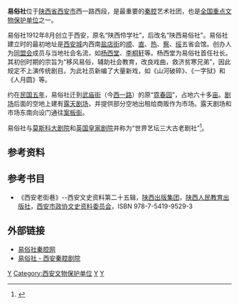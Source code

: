 {{文物保护单位
| 级别 = 全国
| 图片 = [[File:YisuQing.jpg|180px]]
| 名称 = 易俗社剧场
| 编号 = 6-1066
| 分类 = 近现代重要史迹及代表性建筑
| 时代 = [[中華民國|民国]]时期
| 所在 = [[陕西省|陕西省]][[西安市|西安市]]
| 登录 = 2006年
| Cat = 陕西全国重点文物保护单位
}}
'''易俗社'''位于[[陕西省|陕西省]][[西安市|西安市]]西一路西段，是最重要的[[秦腔|秦腔]]艺术社团，也是[[全国重点文物保护单位|全国重点文物保护单位]]之一。

易俗社1912年8月创立于西安，原名“陕西伶学社”，后改名“陕西易俗社”。易俗社建立时的最初地址是[[西安城墙|西安城]]内西南[[盐店街|盐店街]]的[[顺天府|顺]]、[[直隶省|直]]、[[热河省|热]]、[[察哈尔省|察]]、[[绥远省|绥]]五省会馆。创办人为[[同盟会|同盟会]]成员与当地社会名流，如[[杨西堂|杨西堂]]、[[李桐轩|李桐轩]]等。杨西堂为易俗社首任社长。其初创时期的宗旨为“移风易俗，辅助社会教育，改良戏曲，救济贫寒兄弟”，因此规定不上演传统剧目。为此社员新编了大量新戏，如《山河破碎》、《一字狱》和《人月圆》等。

约在[[民国五年|民国五年]]，易俗社迁到[[武庙街|武庙街]]（今[[西一路|西一路]]）的原“[[霓春园|霓春园]]”，占地六十多[[亩|亩]]。[[剧场|剧场]]后面的空地上建有[[露天剧场|露天剧场]]，并提供部分空地出租给商贩作为市场。露天剧场和市场东南向设门通往[[案板街|案板街]]。

易俗社与[[莫斯科大剧院|莫斯科大剧院]]和[[英国皇家剧院|英国皇家剧院]]并称为“世界艺坛三大古老剧社”<ref>{{Cite web |url=http://travel.cnwest.com/content/2007-02/27/content_437024.htm |title=存档副本 |access-date=2009-06-03 |archive-url=https://web.archive.org/web/20111222222515/http://travel.cnwest.com/content/2007-02/27/content_437024.htm |archive-date=2011-12-22 |dead-url=yes }}</ref>。

==参考资料==
{{reflist}}

==参考书目==
{{ReflistH}}
* 《西安老街巷》--西安文史资料第二十五辑，[[陕西出版集团|陕西出版集团]]，[[陕西人民教育出版社|陕西人民教育出版社]]，[[西安市政协文史资料委员会|西安市政协文史资料委员会]]，ISBN 978-7-5419-9529-3
{{ReflistF}}

== 外部链接 ==

* [http://www.yisushe.com/ 易俗社秦腔网] {{Wayback|url=http://www.yisushe.com/ |date=20201017232711 }}
* [https://web.archive.org/web/20111204000053/http://www.xaqqjy.com/yisushe/ 易俗社 - 西安秦腔剧院]

{{陕西全国重点文物保护单位}}
[[Category:中国剧团|Y]]
[[Category:西安文物保护单位|Category:西安文物保护单位]]
[[Category:西安艺术|Y]]
[[Category:秦腔|Y]]